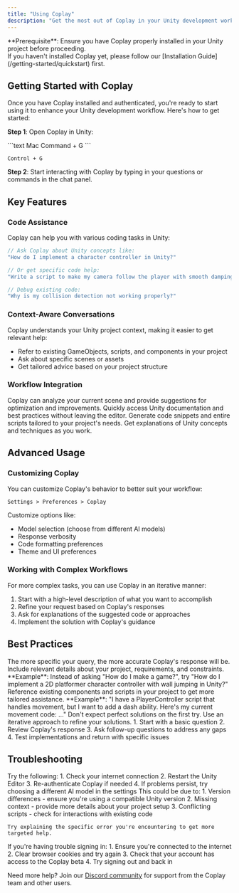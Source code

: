 ```yaml
---
title: "Using Coplay"
description: "Get the most out of Coplay in your Unity development workflow"
---
```


<Info>
  **Prerequisite**: Ensure you have Coplay properly installed in your Unity
  project before proceeding. <br />
  If you haven't installed Coplay yet, please follow our [Installation Guide](/getting-started/quickstart)
  first.
</Info>

## Getting Started with Coplay

Once you have Coplay installed and authenticated, you're ready to start using it to enhance your Unity development workflow. Here's how to get started:

**Step 1**: Open Coplay in Unity:

<CodeGroup>
  ```text Mac
  Command + G
  ```

```text Windows
Control + G
```

</CodeGroup>

**Step 2**: Start interacting with Coplay by typing in your questions or commands in the chat panel.

## Key Features

### Code Assistance

Coplay can help you with various coding tasks in Unity:

```csharp
// Ask Coplay about Unity concepts like:
"How do I implement a character controller in Unity?"

// Or get specific code help:
"Write a script to make my camera follow the player with smooth damping"

// Debug existing code:
"Why is my collision detection not working properly?"
```

### Context-Aware Conversations

Coplay understands your Unity project context, making it easier to get relevant help:

- Refer to existing GameObjects, scripts, and components in your project
- Ask about specific scenes or assets
- Get tailored advice based on your project structure

### Workflow Integration

<CardGroup cols={2}>
  <Card title="Scene Analysis" icon="eye">
    Coplay can analyze your current scene and provide suggestions for
    optimization and improvements.
  </Card>
  <Card title="Documentation References" icon="book">
    Quickly access Unity documentation and best practices without leaving the
    editor.
  </Card>
  <Card title="Code Generation" icon="code">
    Generate code snippets and entire scripts tailored to your project's needs.
  </Card>
  <Card title="Learning Support" icon="graduation-cap">
    Get explanations of Unity concepts and techniques as you work.
  </Card>
</CardGroup>

## Advanced Usage

### Customizing Coplay

You can customize Coplay's behavior to better suit your workflow:

```text
Settings > Preferences > Coplay
```

Customize options like:

- Model selection (choose from different AI models)
- Response verbosity
- Code formatting preferences
- Theme and UI preferences

### Working with Complex Workflows

For more complex tasks, you can use Coplay in an iterative manner:

1. Start with a high-level description of what you want to accomplish
2. Refine your request based on Coplay's responses
3. Ask for explanations of the suggested code or approaches
4. Implement the solution with Coplay's guidance

## Best Practices

<AccordionGroup>
  <Accordion title="Be Specific in Your Requests">
    The more specific your query, the more accurate Coplay's response will be.
    Include relevant details about your project, requirements, and constraints.
    **Example**: Instead of asking "How do I make a game?", try "How do I
    implement a 2D platformer character controller with wall jumping in Unity?"
  </Accordion>

  <Accordion title="Use Project Context">
    Reference existing components and scripts in your project to get more
    tailored assistance. **Example**: "I have a PlayerController script that
    handles movement, but I want to add a dash ability. Here's my current
    movement code: ..."
  </Accordion>

  <Accordion title="Iterative Refinement">
    Don't expect perfect solutions on the first try. Use an iterative approach
    to refine your solutions. 1. Start with a basic question 2. Review Coplay's
    response 3. Ask follow-up questions to address any gaps 4. Test
    implementations and return with specific issues
  </Accordion>
</AccordionGroup>

## Troubleshooting

<AccordionGroup>
  <Accordion title="Coplay isn't responding or is slow">
    Try the following:
    1. Check your internet connection
    2. Restart the Unity Editor
    3. Re-authenticate Coplay if needed
    4. If problems persist, try choosing a different AI model in the settings
  </Accordion>

  <Accordion title="Implementation suggestions aren't working correctly">
    This could be due to:
    1. Version differences - ensure you're using a compatible Unity version
    2. Missing context - provide more details about your project setup
    3. Conflicting scripts - check for interactions with existing code
    
    Try explaining the specific error you're encountering to get more targeted help.
  </Accordion>
  
  <Accordion title="Authentication issues">
    If you're having trouble signing in:
    1. Ensure you're connected to the internet
    2. Clear browser cookies and try again
    3. Check that your account has access to the Coplay beta
    4. Try signing out and back in
  </Accordion>
</AccordionGroup>

Need more help? Join our [Discord community](http://discord.com/invite/KmGfEr6d3v) for support from the Coplay team and other users.
